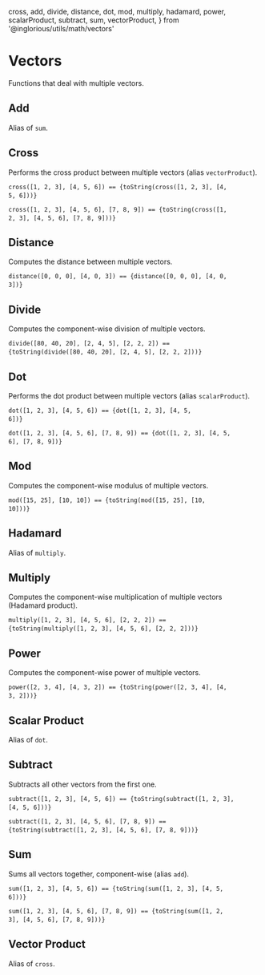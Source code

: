
cross,
  add,
  divide,
  distance,
dot,
  mod,
  multiply,
  hadamard,
  power,
scalarProduct,
subtract,
sum,
vectorProduct,
} from '@inglorious/utils/math/vectors'

<Meta title="Utils/Math/Vectors" />

# Vectors

Functions that deal with multiple vectors.

## Add

Alias of `sum`.

## Cross

Performs the cross product between multiple vectors (alias `vectorProduct`).

<code>cross([1, 2, 3], [4, 5, 6]) == {toString(cross([1, 2, 3], [4, 5, 6]))}</code>&nbsp;

<code>cross([1, 2, 3], [4, 5, 6], [7, 8, 9]) == {toString(cross([1, 2, 3], [4, 5, 6], [7, 8, 9]))}</code>&nbsp;

## Distance

Computes the distance between multiple vectors.

<code>distance([0, 0, 0], [4, 0, 3]) == {distance([0, 0, 0], [4, 0, 3])}</code>&nbsp;

## Divide

Computes the component-wise division of multiple vectors.

<code>divide([80, 40, 20], [2, 4, 5], [2, 2, 2]) == {toString(divide([80, 40, 20], [2, 4, 5], [2, 2, 2]))}</code>&nbsp;

## Dot

Performs the dot product between multiple vectors (alias `scalarProduct`).

<code>dot([1, 2, 3], [4, 5, 6]) == {dot([1, 2, 3], [4, 5, 6])}</code>&nbsp;

<code>dot([1, 2, 3], [4, 5, 6], [7, 8, 9]) == {dot([1, 2, 3], [4, 5, 6], [7, 8, 9])}</code>&nbsp;

## Mod

Computes the component-wise modulus of multiple vectors.

<code>mod([15, 25], [10, 10]) == {toString(mod([15, 25], [10, 10]))}</code>&nbsp;

## Hadamard

Alias of `multiply`.

## Multiply

Computes the component-wise multiplication of multiple vectors (Hadamard product).

<code>multiply([1, 2, 3], [4, 5, 6], [2, 2, 2]) == {toString(multiply([1, 2, 3], [4, 5, 6], [2, 2, 2]))}</code>&nbsp;

## Power

Computes the component-wise power of multiple vectors.

<code>power([2, 3, 4], [4, 3, 2]) == {toString(power([2, 3, 4], [4, 3, 2]))}</code>&nbsp;

## Scalar Product

Alias of `dot`.

## Subtract

Subtracts all other vectors from the first one.

<code>subtract([1, 2, 3], [4, 5, 6]) == {toString(subtract([1, 2, 3], [4, 5, 6]))}</code>&nbsp;

<code>subtract([1, 2, 3], [4, 5, 6], [7, 8, 9]) == {toString(subtract([1, 2, 3], [4, 5, 6], [7, 8, 9]))}</code>&nbsp;

## Sum

Sums all vectors together, component-wise (alias `add`).

<code>sum([1, 2, 3], [4, 5, 6]) == {toString(sum([1, 2, 3], [4, 5, 6]))}</code>&nbsp;

<code>sum([1, 2, 3], [4, 5, 6], [7, 8, 9]) == {toString(sum([1, 2, 3], [4, 5, 6], [7, 8, 9]))}</code>&nbsp;

## Vector Product

Alias of `cross`.
